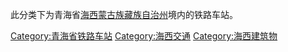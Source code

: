 此分类下为青海省[[海西蒙古族藏族自治州|海西蒙古族藏族自治州]]境内的铁路车站。

[[Category:青海省铁路车站|Category:青海省铁路车站]]
[[Category:海西交通|Category:海西交通]]
[[Category:海西建筑物|Category:海西建筑物]]